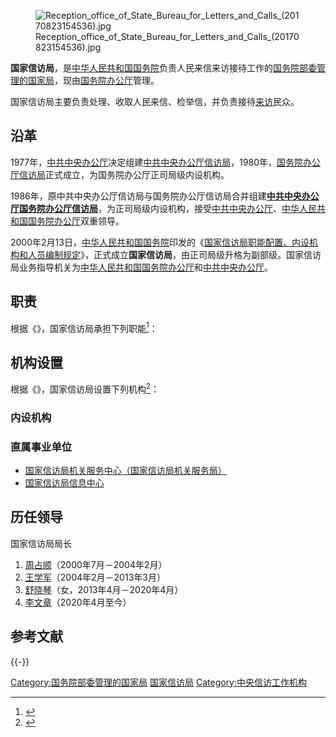 {{Pathnav|中华人民共和国国务院|中华人民共和国国务院办公厅}}
{{Infobox PRCG
|机构名称=国家信访局
|标志1=National Emblem of the People's Republic of China (2).svg
|标志1说明=[[s:国务院关于国家行政机关和企业事业单位社会团体印章管理的规定|1999年规定]]：[[印章|印章]][[直径|直径]]4.5厘米，中央刊[[中华人民共和国国徽|国徽]]，由[[中华人民共和国国务院|国务院]]制发。
|职位1=局长
|人员1=[[李文章|李文章]]（[[国务院副秘书长|国务院副秘书长]]兼）
|职位2=副局长
|人员2={{wrap}}[[范小毛|范小毛]]、{{wrap}}[[林完红|林完红]]、{{wrap}}[[李自军|李自军]]、{{wrap}}[[孙建立|孙建立]]
|人数2=4
|职位3=纪检组长
|人员3=
|业务上级=[[中华人民共和国国务院办公厅|中华人民共和国国务院办公厅]]
|组织上级=[[中华人民共和国国务院|中华人民共和国国务院]]
|机构类型=[[国务院部委管理的国家局|国务院部委管理的国家局]]
|授权法源=[[s:信访条例|信访条例]]
|组织法规=[[s:国家信访局主要职责内设机构和人员编制规定|国家信访局主要职责内设机构和人员编制规定（2009年）]]
|行政级别=副部级
|地址1=[[北京市|北京市]][[西城区|西城区]][[月坛南街|月坛南街]]8号
|邮址1=在[[信封|信封]]上注明“'''国家信访局收'''”即可<ref>{{Cite web |url=http://www.gjxfj.gov.cn/2005-01/13/content_3560565.htm |title=国家信访局：公民信访注意事项国家信访局 |accessdate=2010-01-04 |archive-date=2010-01-24 |archive-url=https://web.archive.org/web/20100124150206/http://www.gjxfj.gov.cn/2005-01/13/content_3560565.htm |dead-url=yes }}</ref>
|官网1={{Official|http://www.gjxfj.gov.cn/|国家信访局}}<br />{{URL|http://ts.gjxfj.gov.cn/|国家投诉受理办公室（现受理三农”和社会保障方面网上投诉）}}
|电话1={{Tel|86|10|68015310}}（自动应答信访提示）
|邮编1=100017
|场所2=[[国家信访局来访接待司|中共中央办公厅、国务院办公厅人民来访接待室（国家信访局来访接待司）]]
|地址2=[[北京市|北京市]][[宣武区|宣武区]][[永定门西街|永定门西街]]甲一号
|邮编2=100050 
|官网=[http://www.gjxfj.gov.cn/ www.gjxfj.gov.cn]
|公开=[http://www.gjxfj.gov.cn/gjxfj/xxgk/A0901index_1.htm 国家信访局：信息公开]
|A={{HKSAR}}
|a=[[申訴專員公署|申訴專員公署]]
}}
[[File:Reception_office_of_State_Bureau_for_Letters_and_Calls_(20170823154536).jpg|thumb]]

'''国家信访局'''，是[[中华人民共和国国务院|中华人民共和国国务院]]负责人民来信来访接待工作的[[国务院部委管理的国家局|国务院部委管理的国家局]]，现由[[中华人民共和国国务院办公厅|国务院办公厅]]管理。

国家信访局主要负责处理、收取人民来信、检举信，并负责接待[[上访|来访]]民众。

== 沿革 ==
1977年，[[中共中央办公厅|中共中央办公厅]]决定组建[[中共中央办公厅信访局|中共中央办公厅信访局]]，1980年，[[国务院办公厅信访局|国务院办公厅信访局]]正式成立，为国务院办公厅正司局级内设机构。

1986年，原中共中央办公厅信访局与国务院办公厅信访局合并组建'''[[中共中央办公厅国务院办公厅信访局|中共中央办公厅国务院办公厅信访局]]'''，为正司局级内设机构，接受[[中共中央办公厅|中共中央办公厅]]、[[中华人民共和国国务院办公厅|中华人民共和国国务院办公厅]]双重领导。

2000年2月13日，[[中华人民共和国国务院|中华人民共和国国务院]]印发的《[[s:国家信访局职能配置、内设机构和人员编制规定|国家信访局职能配置、内设机构和人员编制规定]]》，正式成立'''国家信访局'''，由正司局级升格为副部级。国家信访局业务指导机关为[[中华人民共和国国务院办公厅|中华人民共和国国务院办公厅]]和[[中共中央办公厅|中共中央办公厅]]。

== 职责 ==
根据《{{s|国家信访局职能配置、内设机构和人员编制规定}}》，国家信访局承担下列职能<ref>{{Cite web |url=http://www.gjxfj.gov.cn/gjxfj/xxgk/jgzn/gzzz/A09010201index_1.htm |title=国家信访局职责 |accessdate=2019-07-03 |archive-date=2019-07-03 |archive-url=https://web.archive.org/web/20190703061539/http://www.gjxfj.gov.cn/gjxfj/xxgk/jgzn/gzzz/A09010201index_1.htm |dead-url=no }}</ref>：
{{columns-list|2|
# 负责处理国内群众、境外人士、法人及其他组织通过信访渠道给党中央、国务院及领导同志的来信来电，接待来访。
# 负责向党中央、国务院及中共中央办公厅、国务院办公厅反映来信来电来访中提出的重要建议、意见和问题，综合研判信访信息，开展调查研究，提出制定修改完善有关方针、政策和法律法规的建议。
# 承担督促检查领导同志有关批示件落实情况的责任，拟订信访督查制度并组织实施，承办中央领导同志交办信访事项的落实，向地方和部门转办、交办信访事项，督促检查重要信访事项的处理和落实。
# 综合协调处理跨地区、跨部门的重要信访问题。
# 综合协调指导全国信访工作，起草有关信访工作的方针、政策和法律、法规草案，推动中央关于信访工作决策部署的贯彻落实，总结推广各地区、各部门信访工作经验，提出改进和加强信访工作的意见和建议，检查、指导中央党、政、军各部门的信访工作和地方党、政机关的信访工作。
# 制定信访问题排查化解制度并组织实施，建立和完善信访信息汇集分析机制，指导信访信息系统建设和应用。
# 承担中央信访工作联席会议的日常工作，督促落实联席会议决定的事项。
# 协调信访工作的宣传和信息发布，协调信访工作外事活动和对外交流。
# 承担党中央、国务院及中共中央办公厅、国务院办公厅交办的其他事项。
}}

== 机构设置 ==
根据《{{s|国家信访局职能配置、内设机构和人员编制规定}}》，国家信访局设置下列机构<ref>{{Cite web |url=http://www.gjxfj.gov.cn/gjxfj/xxgk/jgzn/jgsz/bgs/A0901020201index_1.htm |title=国家信访局内设机构及主要职责 |accessdate=2019-07-03 |archive-date=2019-07-03 |archive-url=https://web.archive.org/web/20190703055943/http://www.gjxfj.gov.cn/gjxfj/xxgk/jgzn/jgsz/bgs/A0901020201index_1.htm |dead-url=no }}</ref>：

=== 内设机构 ===
{{columns-list|2|
*[[国家信访局办公室|办公室]]
*[[国家信访局综合指导司|综合指导司]]
*[[国家信访局办信一司|办信一司]]
*[[国家信访局办信二司|办信二司]]
*[[国家信访局来访接待司|来访接待司（中共中央办公厅、国务院办公厅人民来访接待室）]]
*[[国家信访局研究室|研究室]]
*[[国家信访局督察室|督察室]]
*[[国家信访局人事司|人事司]]
*[[中国共产党国家信访局机关委员会|机关党委]]
*[[国家投诉受理办公室|国家投诉受理办公室]]
*[[国家信访局离退休干部办公室|离退休干部办公室]]
}}

=== 直属事业单位 ===
*[[国家信访局机关服务中心|国家信访局机关服务中心（国家信访局机关服务局）]]
*[[国家信访局信息中心|国家信访局信息中心]]

== 历任领导 ==
; 国家信访局局长
# [[周占顺|周占顺]]（2000年7月－2004年2月）
# [[王学军_(1952年)|王学军]]（2004年2月－2013年3月）
# [[舒晓琴|舒晓琴]]（女，2013年4月－2020年4月）
# [[李文章|李文章]]（2020年4月至今）

== 参考文献 ==
{{Reflist}}

{{-}}
{{s-start}}
{{s-off|[[国务院部委管理的国家局|国务院部委管理的国家局]]}}
{{s-before|[[中共中央办公厅国务院办公厅信访局|中共中央办公厅国务院办公厅信访局]]}}
{{s-title|国务院人民群众来信来访接待部门|2000年2月13日至今}}
{{s-inc}}
{{s-end}}
{{国务院}}
{{国务院/办公厅}}

[[Category:国务院部委管理的国家局|Category:国务院部委管理的国家局]]
[[Category:国家信访局|]]
[[Category:中央信访工作机构|Category:中央信访工作机构]]